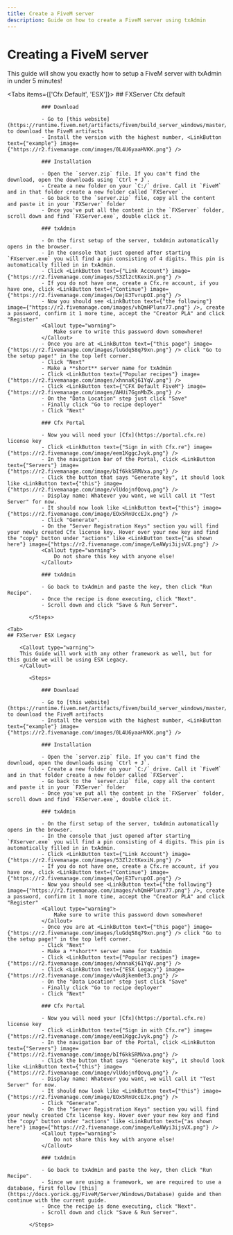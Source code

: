 ```yaml
---
title: Create a FiveM server
description: Guide on how to create a FiveM server using txAdmin
---
```



# Creating a FiveM server

This guide will show you exactly how to setup a FiveM server with txAdmin in under 5 minutes!

<Tabs items={['Cfx Default', 'ESX']}>
        <Tab>
    ## FXServer Cfx default
           <Steps>

               ### Download

               - Go to [this website](https://runtime.fivem.net/artifacts/fivem/build_server_windows/master/) to download the FiveM artifacts
               - Install the version with the highest number, <LinkButton text={"example"} image={"https://r2.fivemanage.com/images/0L4U6yaaHVKK.png"} />

               ### Installation

               - Open the `server.zip` file. If you can't find the download, open the downloads using `Ctrl + J`.
               - Create a new folder on your `C:/` drive. Call it `FiveM` and in that folder create a new folder called `FXServer`.
               - Go back to the `server.zip` file, copy all the content and paste it in your `FXServer` folder
               - Once you've put all the content in the `FXServer` folder, scroll down and find `FXServer.exe`, double click it.

               ### txAdmin

               - On the first setup of the server, txAdmin automatically opens in the browser.
               - In the console that just opened after starting `FXserver.exe` you will find a pin consisting of 4 digits. This pin is automatically filled in in txAdmin.
               - Click <LinkButton text={"Link Account"} image={"https://r2.fivemanage.com/images/53Zl2ctKexiN.png"} />
               - If you do not have one, create a Cfx.re account, if you have one, click <LinkButton text={"Continue"} image={"https://r2.fivemanage.com/images/OejE3TvrupOI.png"} />
               - Now you should see <LinkButton text={"the following"} image={"https://r2.fivemanage.com/images/vhQmHPlunx77.png"} />, create a password, confirm it 1 more time, accept the "Creator PLA" and click "Register"
               <Callout type="warning">
                   Make sure to write this password down somewhere!
               </Callout>
               - Once you are at <LinkButton text={"this page"} image={"https://r2.fivemanage.com/images/luGdq58q79xn.png"} /> click "Go to the setup page!" in the top left corner.
               - Click "Next"
               - Make a **short** server name for txAdmin
               - Click <LinkButton text={"Popular recipes"} image={"https://r2.fivemanage.com/images/xhnnaKj61YqV.png"} />
               - Click <LinkButton text={"CFX Default FiveM"} image={"https://r2.fivemanage.com/images/AHUi7GgnMbZk.png"} />
               - On the "Data Location" step just click "Save"
               - Finally click "Go to recipe deployer"
               - Click "Next"

               ### Cfx Portal

               - Now you will need your [Cfx](https://portal.cfx.re) license key
               - Click <LinkButton text={"Sign in with Cfx.re"} image={"https://r2.fivemanage.com/image/eem1KggcJvyk.png"} />
               - In the navigation bar of the Portal, click <LinkButton text={"Servers"} image={"https://r2.fivemanage.com/image/bIf6kkSRMVxa.png"} />
               - Click the button that says "Generate key", it should look like <LinkButton text={"this"} image={"https://r2.fivemanage.com/image/vlUdojnfQovq.png"} />
               - Display name: Whatever you want, we will call it "Test Server" for now.
               - It should now look like <LinkButton text={"this"} image={"https://r2.fivemanage.com/image/EOx5RnUccEJx.png"} />
               - Click "Generate".
               - On the "Server Registration Keys" section you will find your newly created Cfx license key. Hover over your new key and find the "copy" button under "actions" like <LinkButton text={"as shown here"} image={"https://r2.fivemanage.com/image/LeAWyi3ijsVX.png"} />
               <Callout type="warning">
                   Do not share this key with anyone else!
               </Callout>

               ### txAdmin

               - Go back to txAdmin and paste the key, then click "Run Recipe".
               - Once the recipe is done executing, click "Next".
               - Scroll down and click "Save & Run Server".

           </Steps>
   </Tab>


    <Tab>
    ## FXServer ESX Legacy
            
        <Callout type="warning">
        This Guide will work with any other framework as well, but for this guide we will be using ESX Legacy.
        </Callout>

           <Steps>

               ### Download

               - Go to [this website](https://runtime.fivem.net/artifacts/fivem/build_server_windows/master/) to download the FiveM artifacts
               - Install the version with the highest number, <LinkButton text={"example"} image={"https://r2.fivemanage.com/images/0L4U6yaaHVKK.png"} />

               ### Installation

               - Open the `server.zip` file. If you can't find the download, open the downloads using `Ctrl + J`.
               - Create a new folder on your `C:/` drive. Call it `FiveM` and in that folder create a new folder called `FXServer`.
               - Go back to the `server.zip` file, copy all the content and paste it in your `FXServer` folder
               - Once you've put all the content in the `FXServer` folder, scroll down and find `FXServer.exe`, double click it.

               ### txAdmin

               - On the first setup of the server, txAdmin automatically opens in the browser.
               - In the console that just opened after starting `FXserver.exe` you will find a pin consisting of 4 digits. This pin is automatically filled in in txAdmin.
               - Click <LinkButton text={"Link Account"} image={"https://r2.fivemanage.com/images/53Zl2ctKexiN.png"} />
               - If you do not have one, create a Cfx.re account, if you have one, click <LinkButton text={"Continue"} image={"https://r2.fivemanage.com/images/OejE3TvrupOI.png"} />
               - Now you should see <LinkButton text={"the following"} image={"https://r2.fivemanage.com/images/vhQmHPlunx77.png"} />, create a password, confirm it 1 more time, accept the "Creator PLA" and click "Register"
               <Callout type="warning">
                   Make sure to write this password down somewhere!
               </Callout>
               - Once you are at <LinkButton text={"this page"} image={"https://r2.fivemanage.com/images/luGdq58q79xn.png"} /> click "Go to the setup page!" in the top left corner.
               - Click "Next"
               - Make a **short** server name for txAdmin
               - Click <LinkButton text={"Popular recipes"} image={"https://r2.fivemanage.com/images/xhnnaKj61YqV.png"} />
               - Click <LinkButton text={"ESX Legacy"} image={"https://r2.fivemanage.com/image/vAu8jkem0et3.png"} />
               - On the "Data Location" step just click "Save"
               - Finally click "Go to recipe deployer"
               - Click "Next"

               ### Cfx Portal

               - Now you will need your [Cfx](https://portal.cfx.re) license key
               - Click <LinkButton text={"Sign in with Cfx.re"} image={"https://r2.fivemanage.com/image/eem1KggcJvyk.png"} />
               - In the navigation bar of the Portal, click <LinkButton text={"Servers"} image={"https://r2.fivemanage.com/image/bIf6kkSRMVxa.png"} />
               - Click the button that says "Generate key", it should look like <LinkButton text={"this"} image={"https://r2.fivemanage.com/image/vlUdojnfQovq.png"} />
               - Display name: Whatever you want, we will call it "Test Server" for now.
               - It should now look like <LinkButton text={"this"} image={"https://r2.fivemanage.com/image/EOx5RnUccEJx.png"} />
               - Click "Generate".
               - On the "Server Registration Keys" section you will find your newly created Cfx license key. Hover over your new key and find the "copy" button under "actions" like <LinkButton text={"as shown here"} image={"https://r2.fivemanage.com/image/LeAWyi3ijsVX.png"} />
               <Callout type="warning">
                   Do not share this key with anyone else!
               </Callout>

               ### txAdmin

               - Go back to txAdmin and paste the key, then click "Run Recipe".
               - Since we are using a framework, we are required to use a database, first follow [this](https://docs.yorick.gg/FiveM/Server/Windows/Database) guide and then continue with the current guide.
               - Once the recipe is done executing, click "Next".
               - Scroll down and click "Save & Run Server".

           </Steps>
   </Tab> 

</Tabs>


